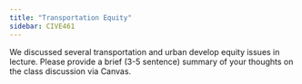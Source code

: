 ```yaml
---
title: "Transportation Equity"
sidebar: CIVE461
---
```


We discussed several transportation and urban develop equity issues in lecture. Please provide a brief (3-5 sentence) summary of your thoughts on the class discussion via Canvas.
